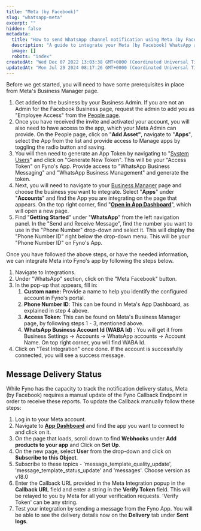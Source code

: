 ```yaml
---
title: "Meta (by Facebook)"
slug: "whatsapp-meta"
excerpt: ""
hidden: false
metadata: 
  title: "How to send WhatsApp channel notification using Meta (by Facebook) & Fyno | Help Document"
  description: "A guide to integrate your Meta (by Facebook) WhatsApp account into Fyno."
  image: []
  robots: "index"
createdAt: "Wed Dec 07 2022 13:03:38 GMT+0000 (Coordinated Universal Time)"
updatedAt: "Mon Jul 29 2024 08:17:26 GMT+0000 (Coordinated Universal Time)"
---
```

Before we get started, you will need to have some prerequisites in place from Meta's Business Manager page.

1. Get added to the business by your Business Admin. If you are not an Admin for the Facebook Business page, request the admin to add you as "Employee Access" from the [People page](https://business.facebook.com/settings/people/).
2. Once you have received the invite and activated your account, you will also need to have access to the app, which your Meta Admin can provide. On the People page, click on "**Add Asset"**, navigate to "**Apps**", select the App from the list and provide access to Manage apps by toggling the radio button and saving.
3. You will then need to generate an App Token by navigating to "[System Users](https://business.facebook.com/settings/system-users/)" and click on "Generate New Token". This will be your "Access Token" on Fyno's App. Provide access to "WhatsApp Business Messaging" and "WhatsApp Business Management" and generate the token. 
4. Next, you will need to navigate to your [Business Manager](https://business.facebook.com/settings/apps) page and choose the business you want to integrate. Select "**Apps**" under "**Accounts**" and find the App you are integrating on the page that appears. On the top right corner, find "**[Open in App Dashboard](https://developers.facebook.com/apps/)**", which will open a new page.
5. Find "**Getting Started**" under "**WhatsApp**" from the left navigation panel. In the "Send and Receive Message", find the number you want to use in the "Phone Number" drop-down and select it. This will display the "Phone Number ID" right below the drop-down menu. This will be your "Phone Number ID" on Fyno's App.

Once you have followed the above steps, or have the needed information, we can integrate Meta into Fyno's app by following the steps below.

1. Navigate to Integrations. 
2. Under "WhatsApp" section, click on the "Meta Facebook" button.
3. In the pop-up that appears, fill in:
   1. **Custom name:** Provide a name to help you identify the configured account in Fyno's portal.
   2. **Phone Number ID**: This can be found in Meta's App Dashboard, as explained in step 4 above.
   3. **Access Token**: This can be found on Meta's Business Manager page, by following steps 1 - 3, mentioned above.
   4. **WhatsApp Business Account Id (WABA Id)** : You will get it from Business Settings -> Accounts -> WhatsApp accounts -> Account Name. On top right corner, you will find WABA Id. 
4. Click on "Test Integration" once done. If the account is successfully connected, you will see a success message.

## Message Delivery Status

While Fyno has the capacity to track the notification delivery status, Meta (by Facebook) requires a manual update of the Fyno Callback Endpoint in order to receive these reports. To update the Callback manually follow these steps:

1. Log in to your Meta account.
2. Navigate to **[App Dashboard](https://developers.facebook.com/apps/)** and find the app you want to connect to and click on it.
3. On the page that loads, scroll down to find **Webhooks** under **Add products to your app** and Click on **Set Up**.
4. On the new page, select **User** from the drop-down and click on **Subscribe to this Object**.
5. Subscribe to these topics - 'message_template_quality_update', 'message_template_status_update' and 'messages'. Choose version as v18.0
6. Enter the Callback URL provided in the Meta Integration popup in the **Callback URL** field and enter a string in the **Verify Token** field. This will be relayed to you by Meta for all your verification requests. 'Verify Token' can be any string. 
7. Test your integration by sending a message from the Fyno App. You will be able to see the delivery details now on the **Delivery** tab under **Sent logs**.

